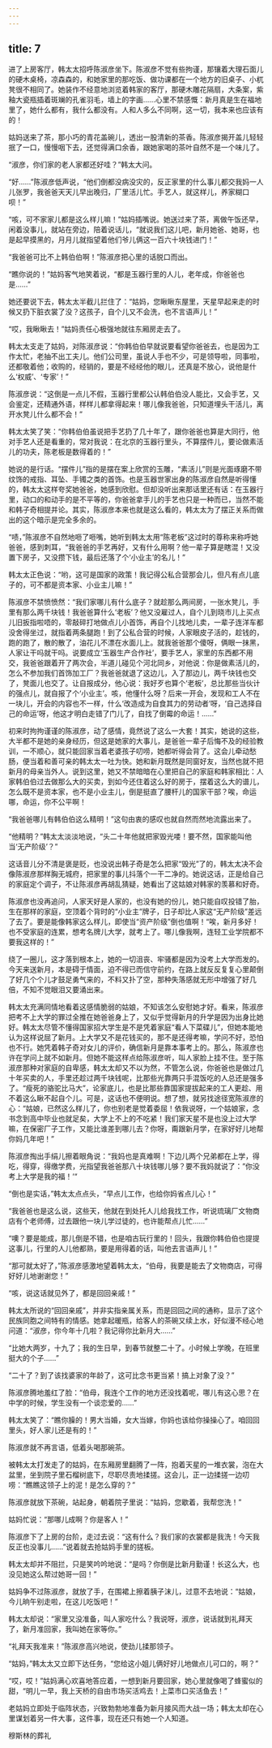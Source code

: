 ```yaml
---
---
---
```

title: 7
---



进了上房客厅，韩太太招呼陈淑彦坐下。陈淑彦不觉有些拘谨，那镶着大理石面儿的硬木桌椅，凉森森的，和她家里的那吃饭、做功课都在一个地方的旧桌子、小杌凳很不相同了。她装作不经意地浏览着韩家的客厅，那硬木雕花隔扇，大条案，紫釉大瓷瓶插着斑斓的孔雀羽毛，墙上的字画……心里不禁感慨：新月真是生在福地里了，她什么都有，我什么都没有。人和人多么不同啊，这一切，我本来也应该有的！

姑妈送来了茶，那小巧的青花盖碗儿，透出一股清新的茶香。陈淑彦揭开盖儿轻轻抿了一口，慢慢咽下去，还觉得满口余香，跟她家喝的茶叶自然不是一个味儿了。

“淑彦，你们家的老人家都还好哇？”韩太大问。

“好……”陈淑彦低声说，“他们倒都没病没灾的，反正家里的什么事儿都交我妈一人儿张罗，我爸爸天天儿早出晚归，厂里活儿忙。手艺人，就这样儿，养家糊口呗！”

“咳，可不家家儿都是这么样儿嘛！”姑妈插嘴说。她送过来了茶，离做午饭还早，闲着没事儿，就站在旁边，陪着说话儿，“就说我们这儿吧，新月她爸、她哥，也是起早摸黑的，月月儿就指望着他们爷儿俩这一百六十块钱进门！”

“我爸爸可比不上韩伯伯啊！”陈淑彦把心里的话脱口而出。

“瞧你说的！”姑妈客气地笑着说，“都是玉器行里的人儿，老年成，你爸爸也是……”

她还要说下去，韩太太半截儿拦住了：“姑妈，您瞅瞅东屋里，天星早起来走的时候又扔下脏衣裳了没？这孩子，自个儿又不会洗，也不言语声儿！”

“哎，我瞅瞅去！”姑妈责任心极强地就往东厢房走去了。

韩太太支走了姑妈，对陈淑彦说：“你韩伯伯早就说要看望你爸爸去，也是因为工作太忙，老抽不出工夫儿。他们公司里，虽说人手也不少，可是领导啦，同事啦，还都敬着他；收购的，经销的，要是不经经他的眼儿，还真是不放心，说他是什么‘权威’、‘专家’！”

陈淑彦说：“这倒是一点儿不假，玉器行里都公认韩伯伯没人能比，又会手艺，又会鉴定，还精通外语，样样儿都拿得起来！哪儿像我爸爸，只知道埋头干活儿，离开水凳儿什么都不会！”

韩太太笑了笑：“你韩伯伯虽说把手艺扔了几十年了，跟你爸爸也算是大同行，他对手艺人还是看重的，常对我说：在北京的玉器行里头，不算摆件儿，要论做素活儿的功夫，陈老板是数得着的！”

她说的是行话。“摆件儿”指的是摆在案上欣赏的玉雕，“素活儿”则是光面琢磨不带纹饰的戒指、耳坠、手镯之类的首饰。也是玉器世家出身的陈淑彦自然是听得懂的，韩太太这样夸奖她爸爸，她感到欣慰。但却没听出来那话里还有话：在玉器行里，动口的和动手的是不平等的，你爸爸拿手儿的手艺也只是一种而已，当然不能和韩子奇相提并论。其实，陈淑彦本来也就是这么看的，韩太太为了摆正关系而做出的这个暗示是完全多余的。

“啧，”陈淑彦不自然地咂了咂嘴，她听到韩太太用“陈老板”这过时的尊称来称呼她爸爸，感到刺耳，“我爸爸的手艺再好，又有什么用啊？他一辈子算是瞎混！又没置下房子，又没攒下钱，最后还落了个‘小业主’的名儿！”

韩太太正色说：“哟，这可是国家的政策！我记得公私合营那会儿，但凡有点儿底子的，可不都是资本家、小业主儿嘛！”

陈淑彦不禁愤愤然：“我们家哪儿有什么底子？就趁那么两间房，一张水凳儿，手里有那么两千块钱！我爸爸算什么‘老板’？他又没雇过人，自个儿到晓市儿上买点儿旧扳指啦唔的，零敲碎打地做点儿小首饰，再自个儿找地儿卖，一辈子连洋车都没舍得坐过，就指着两条腿跑！到了公私合营的时候，人家眼皮子活的，趁钱的，跑的跑了，散的散了，油花儿不漂在水面儿上。就我爸爸那个傻呀，俩眼一抹黑，人家让干吗就干吗。说要成立‘玉器生产合作社’，要手艺人，家里的东西都不用交，我爸爸跟着开了两次会，半道儿碰见个河北同乡，对他说：你是做素活儿的，怎么不参加我们首饰加工厂？我爸爸就退了这边儿，入了那边儿，两千块钱也交了，凳面儿也交了。让自报成分，他心说：我好歹也算个‘老板’，总比那些当伙计的强点儿，就自报了个‘小业主’。咳，他懂什么呀？后来一开会，发现和工人不在一块儿，开会的内容也不一样，什么‘改造成为自食其力的劳动者’呀，‘自己选择自己的命运’呀，他这才明白走错了门儿了，自找了倒霉的命运！……”

初来时拘拘谨谨的陈淑彦，动了感情，竟然说了这么一大套！其实，她说的这些，大半都不是她的亲身经历，但这是她家的大事儿，是爸爸一辈子后悔不及的经验教训，一不顺心，就只能回家当着老婆孩子叨唠，她都听得会背了。这会儿牵动愁肠，便当着和善可亲的韩太太一吐为快。她和新月既然是同窗好友，当然也就不把新月的母亲当外人。说到这里，她又不禁暗暗在心里把自己的家庭和韩家相比：人家韩伯伯过去做那么大的买卖，到如今还住着这么好的房于，摆着这么大的谱儿，怎么既不是资本家，也不是小业主儿，倒是挺直了腰杆儿的国家干部？唉，命运哪，命运，你不公平啊！

“我爸爸哪儿有韩伯伯这么精明！”这句由衷的感叹也就自然而然地流露出来了。

“他精明？”韩太太淡淡地说，“头二十年他就把家毁光喽！要不然，国家能叫他当‘无产阶级’？”

这话音儿分不清是褒是贬，也没说出韩子奇是怎么把家“毁光”了的，韩太太决不会像陈淑彦那样胸无城府，把家里的事儿抖落个一干二净的。她说这话，正是给自己的家庭定个调子，不让陈淑彦再胡乱猜疑，她看出了这姑娘对韩家的羡慕和好奇。

陈淑彦也没再追问，人家天好是人家的，也没有她的份儿，她只能自叹投错了胎，生在那样的家庭，空顶着个背时的“小业主”牌子，日子却比人家这“无产阶级”差远了去了。要是能像韩家这么样儿，即使当“资产阶级”倒也值啊！“唉，新月多好！也不受家庭的连累，想考名牌儿大学，就考上了。哪儿像我啊，连轻工业学院都不要我这样的！”

绕了一圈儿，这才落到根本上，她的一切沮丧、牢骚都是因为没考上大学而发的。今天来送新月，本是碍于情面，迫不得已而信守前约，在路上就反反复复心里颠倒了好几个个儿才鼓足勇气来的，不料又扑了空，那种失落感就无形中增强了好几倍，不知不觉眼泪又要涌出来。

韩太太充满同情地看着这感情脆弱的姑娘，不知该怎么安慰她才好。看来，陈淑彦把考不上大学的罪过全推在她爸爸身上了，又似乎觉得新月的升学是因为出身比她好。韩太太尽管不懂得国家招大学生是不是凭着家庭“看人下菜碟儿”，但她本能地认为这样说屈了新月。上大学又不是花钱买的，那不是还得考嘛，学问不好，恐怕也不行。她凭着韩子奇对女儿的评价，确信新月是靠本事考上的。那么，陈淑彦也许在学问上就不如新月。但她不能这样点给陈淑彦听，叫人家脸上挂不住。至于陈淑彦那种对家庭的自卑感，韩太太却又不以为然，不管怎么说，你爸爸也是做过几十年买卖的人，手里还趁过两千块钱呢，比那些光靠两只手混饭吃的人总还是强多了。“瘦死的骆驼比马大”，论家底儿，也是比那些靠国家提拔起来的工人更趁、用不着这么瞅不起自个儿。可是，这话也不便明说。想了想，就另找途径宽陈淑彦的心：“姑娘，已然这么样儿了，你也别老是觉着委屈！依我说呀，一个姑娘家，念书念到高中毕业也就足矣，大学上不上的不吃紧！我们家天星不是也没上过大学嘛，在保密厂子工作，又能比谁差到哪儿去？你呀，甭跟新月学，在家好好儿地帮你妈几年吧！”

陈淑彦掏出手绢儿擦着眼角说：“我妈也是真难啊！下边儿两个兄弟都在上学，得吃，得穿，得缴学费，光指望我爸爸那八十块钱哪儿够？要不我妈就说了：”你没考上大学是我的福！‘“

“倒也是实话，”韩太太点点头，“早点儿工作，也给你妈省点儿心！”

“我爸爸也是这么说，这些天，他就在到处托人儿给我找工作，听说琉璃厂文物商店有个老师傅，过去跟他一块儿学过徒的，也许能帮点儿忙……”

“噢？要是能成，那儿倒是不错，也是咱古玩行里的！回头，我跟你韩伯伯也提提这事儿，行里的人儿他都熟，要是用得着的话，叫他去言语声儿！”

“那可就太好了，”陈淑彦感激地望着韩太太，“伯母，我要是能去了文物商店，可得好好儿地谢谢您！”

“咳，说这话就见外了，都是回回亲戚！”

韩太太所说的“回回亲戚”，并非实指亲属关系，而是回回之间的通称，显示了这个民族同胞之间特有的情感。她拿起暖瓶，给客人的茶碗又续上水，好似漫不经心地问道：“淑彦，你今年十几啦？我记得你比新月大……”

“比她大两岁，十九了；我的生日早，到春节就整二十了。小时候上学晚，在班里挺大的个子……”

“二十了？到了该找婆家的年龄了，这可比念书更当紧！搞上对象了没？”

陈淑彦腾地羞红了脸：“伯母，我连个工作的地方还没找着呢，哪儿有这心思？在中学的时候，学生没有一个谈恋爱的……”

韩太太笑了：“瞧你臊的！男大当婚，女大当嫁，你妈也该给你操操心了。咱回回里头，好人家儿还是有的！”

陈淑彦就不再言语，低着头喝那碗茶。

被韩太太打发走了的姑妈，在东厢房里翻腾了一阵，抱着天星的一堆衣裳，泡在大盆里，坐到院子里石榴树底下，尽职尽责地揉搓。这会儿，正一边揉搓一边叨唠：“瞧瞧这领子上的泥！是怎么穿的？”

陈淑彦就放下茶碗，站起身，朝着院子里说：“姑妈，您歇着，我帮您洗！”

姑妈忙说：“那哪儿成啊？你是客人！”

陈淑彦下了上房的台阶，走过去说：“这有什么？我们家的衣裳都是我洗！今天我反正也没事儿……”说着就去抢姑妈手里的搓板。

韩太太却并不阻拦，只是笑吟吟地说：“是吗？你倒是比新月勤谨！长这么大，也没见她这么帮过她哥一回！”

姑妈争不过陈淑彦，就放了手，在围裙上擦着胰子沫儿，过意不去地说：“姑娘，今儿晌午别走啦，在这儿吃饭吧！”

韩太太却说：“家里又没准备，叫人家吃什么？我说呀，淑彦，说话就到礼拜天了，新月准回家，我叫她在家等你。”

“礼拜天我准来！”陈淑彦高兴地说，使劲儿揉那领子。

“姑妈，”韩太太又立即下达任务，“您给这小姐儿俩好好儿地做点儿可口的，啊？”

“哎，哎！”姑妈满心欢喜地答应着，一想到新月要回家，她心里就像喝了蜂蜜似的甜，“明儿一早，我上天桥的自由市场买活鸡去！上菜市口买活鱼去！”

老姑妈立即处于临阵状态，兴致勃勃地准备为新月接风而大战一场；韩太太却在心里谋划着另一件大事，这件事，现在还只有她一个人知道。

穆斯林的葬礼